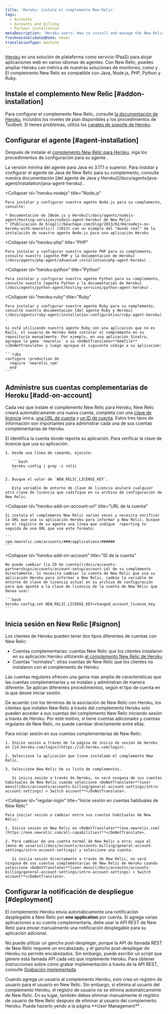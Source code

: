 ```yaml
---
title: 'Heroku: instale el complemento New Relic'
tags:
  - Accounts
  - Accounts and billing
  - Partner installation
metaDescription: 'Heroku users: How to install and manage the New Relic agent as an add-on account.'
freshnessValidatedDate: never
translationType: machine
---
```


[Heroku](https://devcenter.heroku.com/articles/newrelic) es una solución de plataforma como servicio (PaaS) para alojar aplicaciones web en varios idiomas de agentes. Con New Relic, puedes ampliar Heroku con métrica de nuestras soluciones de monitoreo, como <InlinePopover type="apm"/>y <InlinePopover type="browser"/>. El complemento New Relic es compatible con Java, Node.js, PHP, Python y Ruby.

## Instale el complemento New Relic [#addon-installation]

Para configurar el complemento New Relic, consulte [la documentación de Heroku](https://devcenter.heroku.com/articles/newrelic), incluidos los niveles de plan disponibles y los procedimientos de Toolbelt. Si tienes problemas, utiliza los [canales de soporte de Heroku](https://devcenter.heroku.com/articles/support-channels).

## Configurar el agente [#agent-installation]

Después de instalar el [complemento New Relic para Heroku](https://devcenter.heroku.com/articles/newrelic), siga los procedimientos de configuración para su agente <InlinePopover type="apm"/>.

<CollapserGroup>
  <Collapser
    id="heroku-java"
    title="Java"
  >
    La versión mínima del agente para Java es 3.17.1 o superior. Para instalar y configurar el agente de Java de New Relic para su complemento, consulte nuestra documentación [del agente de Java y Heroku](/docs/agents/java-agent/installation/java-agent-heroku) .
  </Collapser>

  <Collapser
    id="heroku-nodejs"
    title="Node.js"
  >
    Para instalar y configurar nuestro agente Node.js para su complemento, consulte:

    * Documentación de [Node.js y Heroku](/docs/agents/nodejs-agent/hosting-services/nodejs-agent-heroku) de New Relic
    * [Publicación de blog](//beachape.com/blog/2013/02/04/nodejs-on-heroku-with-newrelic/) (2013) con un ejemplo del "mundo real" de la instalación de nuestro agente Node.js para una aplicación Heroku
  </Collapser>

  <Collapser
    id="heroku-php"
    title="PHP"
  >
    Para instalar y configurar nuestro agente PHP para su complemento, consulte nuestro [agente PHP y la documentación de Heroku](/docs/agents/php-agent/advanced-installation/php-agent-heroku) .
  </Collapser>

  <Collapser
    id="heroku-python"
    title="Python"
  >
    Para instalar y configurar nuestro agente Python para su complemento, consulte nuestro [agente Python y la documentación de Heroku](/docs/agents/python-agent/hosting-services/python-agent-heroku) .
  </Collapser>

  <Collapser
    id="heroku-ruby"
    title="Ruby"
  >
    Para instalar y configurar nuestro agente Ruby para su complemento, consulte nuestra documentación [del agente Ruby y Heroku](/docs/agents/ruby-agent/installation-configuration/ruby-agent-heroku) .

    Si está utilizando nuestro agente Ruby con una aplicación que no es Rails, el usuario de Heroku debe instalar el complemento en su repositorio manualmente. Por ejemplo, en una aplicación Sinatra, agregue la gema `newrelic` a su <DoNotTranslate>**Gemfile**</DoNotTranslate> y luego agregue el siguiente código a su aplicación:

    ```ruby
    configure :production do
      require 'newrelic_rpm'
      end
    ```
  </Collapser>
</CollapserGroup>

## Administre sus cuentas complementarias de Heroku [#add-on-account]

Cada vez que instale el complemento New Relic para Heroku, New Relic creará automáticamente una nueva cuenta, completa con una [clave de licencia](#heroku-add-on-license-key) única, [una URL de cuenta](#heroku-add-on-account-url) y [un ID de cuenta](#heroku-add-on-account). Estos tres tipos de información son importantes para administrar cada una de sus cuentas complementarias de Heroku.

<CollapserGroup>
  <Collapser
    id="heroku-add-on-license-key"
    title="Clave de licencia"
  >
    El <InlinePopover type="licenseKey"/>identifica la cuenta donde reporta su aplicación. Para verificar la clave de licencia que usa su aplicación:

    1. Desde una línea de comando, ejecute:

       ```bash
       heroku config | grep -i relic
       ```

    2. Busque el valor de `NEW_RELIC_LICENSE_KEY`.

       Esta variable de entorno de clave de licencia anulará cualquier otra clave de licencia que codifique en su archivo de configuración de New Relic.
  </Collapser>

  <Collapser
    id="heroku-add-on-account-url"
    title="URL de la cuenta"
  >
    Si instala el complemento New Relic varias veces y necesita verificar la URL que usa su aplicación Heroku para informar a New Relic, busque en el registro de su agente una línea que indique `reporting to` seguida de una URL que use este formato:

    ```
    rpm.newrelic.com/accounts/###/applications/######
    ```
  </Collapser>

  <Collapser
    id="heroku-add-on-account"
    title="ID de la cuenta"
  >
    No puede cambiar [la ID de cuenta](/docs/accounts-partnerships/accounts/account-setup/account-id) de su complemento directamente. Si necesita cambiar la cuenta de New Relic que usa su aplicación Heroku para informar a New Relic, cambie la variable de entorno de clave de licencia actual en su archivo de configuración para que apunte a la clave de licencia de la cuenta de New Relic que desea usar:

    ```bash
    heroku config:set NEW_RELIC_LICENSE_KEY=changed_account_license_key
    ```
  </Collapser>
</CollapserGroup>

## Inicia sesión en New Relic [#signon]

Los clientes de Heroku pueden tener dos tipos diferentes de cuentas con New Relic:

* Cuentas complementarias: cuentas New Relic que los clientes instalaron en su aplicación Heroku utilizando [el complemento New Relic de Heroku](https://addons.heroku.com/newrelic)
* Cuentas "normales": otras cuentas de New Relic que los clientes no instalaron con el complemento de Heroku

Las cuentas regulares ofrecen una gama más amplia de características que las cuentas complementarias y se instalan y administran de manera diferente. Se aplican diferentes procedimientos, según el tipo de cuenta en la que desee iniciar sesión.

De acuerdo con los términos de la asociación de New Relic con Heroku, los clientes que instalen New Relic a través del complemento Heroku solo pueden acceder a sus cuentas del complemento New Relic iniciando sesión a través de Heroku. Por este motivo, si tiene cuentas adicionales y cuentas regulares de New Relic, no puede cambiar directamente entre ellas.

<CollapserGroup>
  <Collapser
    id="heroku-add-on-login"
    title="Inicie sesión en la cuenta complementaria de New Relic a través de Heroku"
  >
    Para iniciar sesión en sus cuentas complementarias de New Relic:

    1. Inicie sesión a través de la página de inicio de sesión de Heroku en [id.heroku.com/login](https://id.heroku.com/login).

    2. Seleccione la aplicación que tiene instalado el complemento New Relic.

    3. Seleccione New Relic de su lista de complementos.

       Si inicia sesión a través de Heroku, no verá ninguna de sus cuentas habituales de New Relic cuando seleccione <DoNotTranslate>**[user menu](/docs/accounts/accounts-billing/general-account-settings/intro-account-settings) > Switch account**</DoNotTranslate>.
  </Collapser>

  <Collapser
    id="regular-login"
    title="Inicie sesión en cuentas habituales de New Relic"
  >
    Para iniciar sesión o cambiar entre sus cuentas habituales de New Relic:

    1. Inicie sesión en New Relic en <DoNotTranslate>**[one.newrelic.com](https://one.newrelic.com/all-capabilities)**</DoNotTranslate>.

    2. Para cambiar de una cuenta normal de New Relic a otra: vaya al [menú de usuario](/docs/accounts/accounts-billing/general-account-settings/intro-account-settings) y seleccione una cuenta.

       Si inicia sesión directamente a través de New Relic, no verá ninguna de sus cuentas complementarias de New Relic de Heroku cuando seleccione <DoNotTranslate>**[user menu](/docs/accounts/accounts-billing/general-account-settings/intro-account-settings) > Switch account**</DoNotTranslate>.
  </Collapser>
</CollapserGroup>

## Configurar la notificación de despliegue [#deployment]

El complemento Heroku envía automáticamente una notificación desplegable a New Relic por <DoNotTranslate>**one application**</DoNotTranslate> por cuenta. Si agrega varias aplicaciones a su cuenta complementaria, debe usar la API REST de New Relic para enviar manualmente una notificación desplegable para su aplicación adicional.

No puede utilizar un gancho post-desplegar, porque la API de llamada REST de New Relic requiere un encabezado, y el gancho post-desplegar de Heroku no permite encabezados. Sin embargo, puede escribir un script que genere esta llamada API cada vez que implemente Heroku. Para obtener instrucciones sobre cómo grabar implementación a través de la API REST, consulte [Grabación implementada](/docs/apm/new-relic-apm/maintenance/recording-deployments#api).

<Callout variant="important">
  Cuando agrega un usuario al complemento Heroku, esto crea un registro de usuario para el usuario en New Relic. Sin embargo, si elimina al usuario del complemento Heroku, el registro de usuario no se elimina automáticamente de New Relic. En su lugar, también debes eliminar manualmente el registro de usuario de New Relic después de eliminar al usuario del complemento Heroku. Puede hacerlo yendo a la página <DoNotTranslate>**User Management**</DoNotTranslate> .
</Callout>